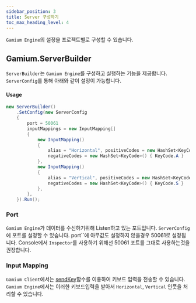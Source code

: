 ```yaml
---
sidebar_position: 3
title: Server 구성하기
toc_max_heading_level: 4
---
```


`Gamium Engine`의 설정을 프로젝트별로 구성할 수 있습니다.

## Gamium.ServerBuilder

`ServerBuilder`는 `Gamium Engine`를 구성하고 실행하는 기능을 제공합니다. `ServerConfig`를 통해 아래와 같이 설정이 가능합니다.

#### Usage

```csharp
new ServerBuilder()
    .SetConfig(new ServerConfig
    {
        port = 50061
        inputMappings = new InputMapping[]
        {
            new InputMapping()
            {
                alias = "Horizontal", positiveCodes = new HashSet<KeyCode>() { KeyCode.D },
                negativeCodes = new HashSet<KeyCode>() { KeyCode.A }
            },
            new InputMapping()
            {
                alias = "Vertical", positiveCodes = new HashSet<KeyCode>() { KeyCode.W },
                negativeCodes = new HashSet<KeyCode>() { KeyCode.S }
            },
        },
    }).Run();
```

### Port

`Gamium Engine`가 데이터를 수신하기위해 Listen하고 있는 포트입니다. `ServerConfig`에 포트를 설정할 수 있습니다.
port``에 아무값도 설정하지 않을경우 50061로 설정됩니다. Console에서 `Inspector`를 사용하기 위해선 50061 포트를 그대로 사용하는것을 권장합니다.

### Input Mapping

`Gamium Client`에서는 [sendKey](../../gamium-client/api/classes/gamium-client#sendkey-)함수를 이용하여 키보드 입력을 전송할 수 있습니다.
`Gamium Engine`에서는 이러한 키보드입력을 받아서 `Horizontal`, `Vertical` 인풋을 처리할 수 있습니다.
